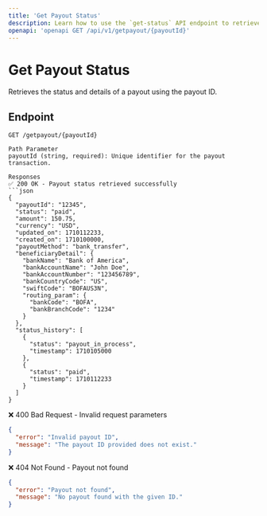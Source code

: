 ```yaml
---
title: 'Get Payout Status'
description: Learn how to use the `get-status` API endpoint to retrieve payout details, including history and status.
openapi: 'openapi GET /api/v1/getpayout/{payoutId}'
---
```


# Get Payout Status

Retrieves the status and details of a payout using the payout ID.

## Endpoint

```http
GET /getpayout/{payoutId}

Path Parameter
payoutId (string, required): Unique identifier for the payout transaction.

Responses
✅ 200 OK - Payout status retrieved successfully
```json
{
  "payoutId": "12345",
  "status": "paid",
  "amount": 150.75,
  "currency": "USD",
  "updated_on": 1710112233,
  "created_on": 1710100000,
  "payoutMethod": "bank_transfer",
  "beneficiaryDetail": {
    "bankName": "Bank of America",
    "bankAccountName": "John Doe",
    "bankAccountNumber": "123456789",
    "bankCountryCode": "US",
    "swiftCode": "BOFAUS3N",
    "routing_param": {
      "bankCode": "BOFA",
      "bankBranchCode": "1234"
    }
  },
  "status_history": [
    {
      "status": "payout_in_process",
      "timestamp": 1710105000
    },
    {
      "status": "paid",
      "timestamp": 1710112233
    }
  ]
}
```
❌ 400 Bad Request - Invalid request parameters
```json
{
  "error": "Invalid payout ID",
  "message": "The payout ID provided does not exist."
}
```

❌ 404 Not Found - Payout not found
```json
{
  "error": "Payout not found",
  "message": "No payout found with the given ID."
}
```

